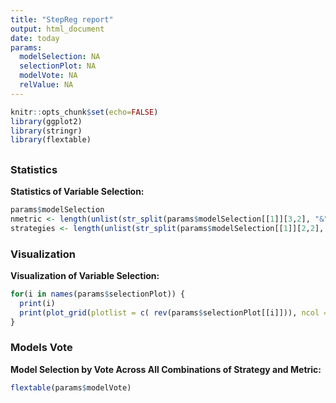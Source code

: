```yaml
---
title: "StepReg report"
output: html_document
date: today
params:
  modelSelection: NA
  selectionPlot: NA
  modelVote: NA
  relValue: NA
---
```


```r
knitr::opts_chunk$set(echo=FALSE)
library(ggplot2)
library(stringr)
library(flextable)
```

## {.tabset}

### Statistics

**Statistics of Variable Selection:**

```r
params$modelSelection
nmetric <- length(unlist(str_split(params$modelSelection[[1]][3,2], "&")))
strategies <- length(unlist(str_split(params$modelSelection[[1]][2,2], "&")))
```

### Visualization

**Visualization of Variable Selection:**
```r
for(i in names(params$selectionPlot)) {
  print(i)
  print(plot_grid(plotlist = c( rev(params$selectionPlot[[i]])), ncol = 1, rel_heights = c(1, as.numeric(params$relValue))))
}
```

### Models Vote

**Model Selection by Vote Across All Combinations of Strategy and Metric:**

```r
flextable(params$modelVote)
```